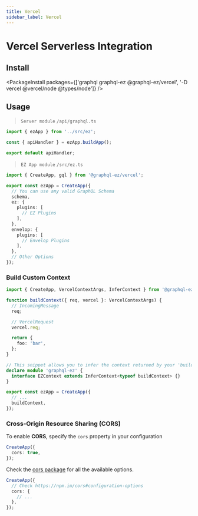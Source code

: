 ```yaml
---
title: Vercel
sidebar_label: Vercel
---
```


# Vercel Serverless Integration

<VercelLogo width="200px" height="100px" />

## Install

<PackageInstall packages={['graphql graphql-ez @graphql-ez/vercel', '-D vercel @vercel/node @types/node']} />

## Usage

> `Server module` `/api/graphql.ts`

```ts
import { ezApp } from '../src/ez';

const { apiHandler } = ezApp.buildApp();

export default apiHandler;
```

> `EZ App module` `/src/ez.ts`

```ts
import { CreateApp, gql } from '@graphql-ez/vercel';

export const ezApp = CreateApp({
  // You can use any valid GraphQL Schema
  schema,
  ez: {
    plugins: [
      // EZ Plugins
    ],
  },
  envelop: {
    plugins: [
      // Envelop Plugins
    ],
  },
  // Other Options
});
```

### Build Custom Context

```ts
import { CreateApp, VercelContextArgs, InferContext } from '@graphql-ez/vercel';

function buildContext({ req, vercel }: VercelContextArgs) {
  // IncomingMessage
  req;

  // VercelRequest
  vercel.req;

  return {
    foo: 'bar',
  };
}

// This snippet allows you to infer the context returned by your 'buildContext' and add it to the EZContext interface
declare module 'graphql-ez' {
  interface EZContext extends InferContext<typeof buildContext> {}
}

export const ezApp = CreateApp({
  // ...
  buildContext,
});
```

### Cross-Origin Resource Sharing (CORS)

To enable **CORS**, specify the `cors` property in your configuration

```ts
CreateApp({
  cors: true,
});
```

Check the [cors package](https://npm.im/cors#configuration-options) for all the available options.

```ts
CreateApp({
  // Check https://npm.im/cors#configuration-options
  cors: {
    // ...
  },
});
```
